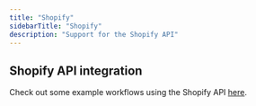 ```yaml
---
title: "Shopify"
sidebarTitle: "Shopify"
description: "Support for the Shopify API"
---
```


## Shopify API integration

Check out some example workflows using the Shopify API [here](/examples/shopify).
